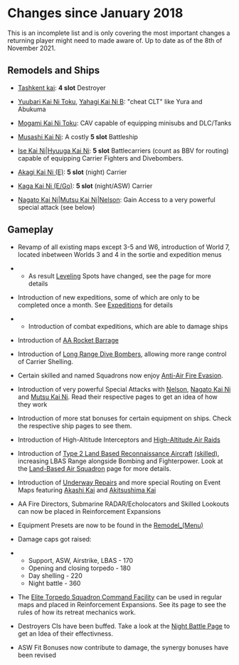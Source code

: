 =Changes since January 2018=

This is an incomplete list and is only covering the most important changes a returning player might need to made aware of. Up to date as of the 8th of November 2021.

==Remodels and Ships==

*[[Tashkent|Tashkent kai]]:  '''4 slot''' Destroyer

*[[Yuubari|Yuubari Kai Ni Toku]], [[Yahagi|Yahagi Kai Ni B]]: "cheat CLT" like Yura and Abukuma

*[[Mogami|Mogami Kai Ni Toku]]: CAV capable of equipping minisubs and DLC/Tanks

*[[Musashi|Musashi Kai Ni]]: A costly '''5 slot''' Battleship

*[[Ise|Ise Kai Ni]]|[[Hyuuga|Hyuuga Kai Ni]]: '''5 slot''' Battlecarriers (count as BBV for routing) capable of equipping Carrier Fighters and Divebombers.

*[[Akagi|Akagi Kai Ni (E)]]: '''5 slot''' (night) Carrier

*[[Kaga|Kaga Kai Ni (E/Go)]]: '''5 slot''' (night/ASW) Carrier

*[[Nagato|Nagato Kai Ni]]|[[Mutsu|Mutsu Kai Ni]]|[[Nelson]]: Gain Access to a very powerful special attack (see below)

==Gameplay==

*Revamp of all existing maps except 3-5 and W6, introduction of World 7, located inbetween Worlds 3 and 4 in the sortie and expedition menus

** As result [[Tutorial:Leveling|Leveling]] Spots have changed, see the page for more details

*Introduction of new expeditions, some of which are only to be completed once a month. See [[Expeditions]] for details

** Introduction of combat expeditions, which are able to damage ships

*Introduction of [[Aerial_Combat#Rocket_Barrage|AA Rocket Barrage]]

*Introduction of [[Tutorial:Leveling#Range|Long Range Dive Bombers]], allowing more range control of Carrier Shelling.

*Certain skilled and named Squadrons now enjoy [[Anti-Air_Fire#Shoot_Down_Resistance|Anti-Air Fire Evasion]].

*Introduction of very powerful Special Attacks with [[Nelson]], [[Nagato|Nagato Kai Ni]] and [[Mutsu|Mutsu Kai Ni]]. Read their respective pages to get an idea of how they work

*Introduction of more stat bonuses for certain equipment on ships. Check the respective ship pages to see them.

*Introduction of High-Altitude Interceptors and [[Land-Based_Air_Squadron#High_Altitude_Air_Raid|High-Altitude Air Raids]]

*Introduction of [[Type 2 Land Based Reconnaissance Aircraft]] [[Type 2 Land-based Reconnaissance Aircraft (Skilled)|(skilled)]], increasing LBAS Range alongside Bombing and Fighterpower. Look at the [[Land-Based Air Squadron]] page for more details.

*Introduction of [[Repairs#Emergency_Anchorage_Repairs|Underway Repairs]] and more special Routing on Event Maps featuring [[Akashi|Akashi Kai]] and [[Akitsushima|Akitsushima Kai]]

*AA Fire Directors, Submarine RADAR/Echolocators and Skilled Lookouts can now be placed in Reinforcement Expansions

* Equipment Presets are now to be found in the [[Remodel_(Menu)]]

*Damage caps got raised:

** Support, ASW, Airstrike, LBAS - 170
** Opening and closing torpedo - 180
** Day shelling - 220
** Night battle - 360

* The [[Elite Torpedo Squadron Command Facility]] can be used in regular maps and placed in Reinforcement Expansions. See its page to see the rules of how its retreat mechanics work.

* Destroyers CIs have been buffed. Take a look at the [[Night_Battle#.22New_Type.22_Cut-ins|Night Battle Page]] to get an Idea of their effectivness.

* ASW Fit Bonuses now contribute to damage, the synergy bonuses have been revised